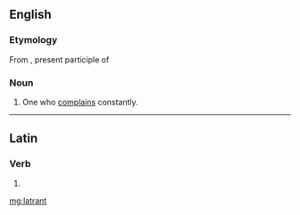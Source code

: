 ==English==

===Etymology===
From {{etyl|la|en}} {{term|latrans|lātrans|lang=la}}, present participle of {{term|latro|lātro|lang=la|bark, bay}}

===Noun===
{{en-noun}}

# {{context|obsolete|lang=en}} One who [[complain]]s constantly.

----

==Latin==

===Verb===
{{la-verb-form|lātrant}}

# {{conjugation of|latro|lātrō|3|p|pres|act|ind|lang=la}}

[[mg:latrant]]